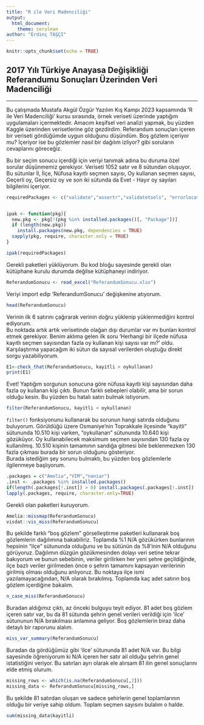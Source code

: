 ---
title: "R ile Veri Madenciliği"
output: 
  html_document:
    theme: cerulean
author: "Erdinç TAŞÇI"
---

```{r setup, include=FALSE}
knitr::opts_chunk$set(echo = TRUE)
```

## 2017 Yılı Türkiye Anayasa Değişikliği Referandumu Sonuçları Üzerinden Veri Madenciliği 

---

   <p>    Bu çalışmada Mustafa Akgül Özgür Yazılım Kış Kampı 2023 kapsamında 'R ile Veri Madenciliği' kursu sırasında, örnek veriseti üzerinde yaptığım uygulamaları içermektedir. Amacım keşifsel veri analizi yapmak, bu yüzden Kaggle üzerinden verisetlerine göz gezdirdim. Referandum sonuçları içeren bir veriseti gördüğümde uygun olduğunu düşündüm. Boş gözlem içeriyor mu? İçeriyor ise bu gözlemler nasıl bir dağılım izliyor? gibi soruların cevaplarını göreceğiz.      
   <p>   Bu bir seçim sonucu içerdiği için veriyi tanımak adına bu duruma özel sorular düşünmemiz gerekiyor. Veriseti 1052 satır ve 8 sütundan oluşuyor. Bu sütunlar İl, İlçe, Nüfusa kayıtlı seçmen sayısı, Oy kullanan seçmen sayısı, Geçerli oy, Geçersiz oy ve son iki sütunda da Evet - Hayır oy sayıları bilgilerini içeriyor. 

```{r,warning=FALSE,message=FALSE,results='hide'}
requiredPackages <- c("validate","assertr","validatetools", "errorlocate","dplyr","magrittr","readxl")


ipak <- function(pkg){
  new.pkg <- pkg[!(pkg %in% installed.packages()[, "Package"])]
  if (length(new.pkg))
    install.packages(new.pkg, dependencies = TRUE)
  sapply(pkg, require, character.only = TRUE)
}

ipak(requiredPackages)
```
 Gerekli paketleri yüklüyorum. Bu kod bloğu sayesinde gerekli olan kütüphane kurulu durumda değilse kütüphaneyi indiriyor.

```{r}
ReferandumSonucu <- read_excel("ReferandumSonucu.xlsx")
```
Veriyi import edip 'ReferandumSonucu' değişkenine atıyorum. 

```{r}
head(ReferandumSonucu)
```
Verinin ilk 6 satırını çağırarak verinin doğru yüklenip yüklenmediğini kontrol ediyorum.  
Bu noktada artık artık verisetinde olağan dışı durumlar var mı bunları kontrol etmek gerekiyor. Benim aklıma gelen ilk soru 'Herhangi bir ilçede nüfusa kayıtlı seçmen sayısından fazla oy kullanan kişi sayısı var mı?' oldu. Karşılaştırma yapacağım iki sütun da sayısal verilerden oluştuğu direkt sorgu yazabiliyorum.

```{r}
E1<-check_that(ReferandumSonucu, kayitli > oykullanan)
print(E1)
```
Evet! Yaptığım sorgunun sonucuna göre nüfusa kayıtlı kişi sayısından daha fazla oy kullanan kişi çıktı. Bunun farklı sebepleri olabilir, ama bir sorun olduğu kesin. Bu yüzden bu hatalı satırı bulmak istiyorum.

```{r}
filter(ReferandumSonucu, kayitli < oykullanan)
```
`filter()` fonksiyonunu kullanarak bu sorunun hangi satırda olduğunu buluyorum. Görüldüğü üzere Osmaniye'nin Toprakkale ilçesinde "kayitli" sütununda 10.510 kişi varken, "oykullanan" sütununda 10.640 kişi gözüküyor. Oy kullanabilecek maksimum seçmen sayısından 130 fazla oy kullanılmış. 10.510 kişinin tamamının sandığa gitmesi bile beklenmezken 130 fazla çıkması burada bir sorun olduğunu gösteriyor.  
Burada istediğim şey sorunu bulmaktı, bu yüzden boş gözlemlerle ilgilenmeye başlıyorum.

```{r,warning=FALSE,message=FALSE,results='hide'}
.packages = c("Amelia","VIM","naniar")
.inst <- .packages %in% installed.packages()
if(length(.packages[!.inst]) > 0) install.packages(.packages[!.inst])
lapply(.packages, require, character.only=TRUE)
```
Gerekli olan paketleri kuruyorum.

```{r,warning=FALSE,message=FALSE}
Amelia::missmap(ReferandumSonucu)
visdat::vis_miss(ReferandumSonucu)
```

Bu şekilde farklı "boş gözlem" görselleştirme paketleri kullanarak boş gözlemlerin dağılımına bakabiliriz. Toplamda %1 N/A gözükürken bunlarının hepsinin "ilçe" sütununda olduğunu ve bu sütünün da %8'inin N/A olduğunu görüyoruz. Dağılımın düzgün gözükmesinden dolayı veri setine tekrar bakıyorum ve bunun sebebinin, veriler girilirken her yeni şehre geçildiğinde, ilçe bazlı veriler girilmeden önce o şehrin tamamını kapsayan verilerinin girilmiş olması olduğunu anlıyoruz. Bu noktaya ilçe ismi yazılamayacağından, N/A olarak bırakılmış. Toplamda kaç adet satırın boş gözlem içerdiğine bakalım.

```{r}
n_case_miss(ReferandumSonucu)
```
Buradan aldığımız çıktı, az önceki bulguyu teyit ediyor. 81 adet boş gözlem içeren satır var, bu da 81 sütunda şehrin genel verileri verildiği için 'ilce' sütununun N/A bırakılması anlamına geliyor. Boş gözlemlerin biraz daha detaylı bir raporunu alalım.

```{r}
miss_var_summary(ReferandumSonucu)
```
Buradan da gördüğümüz gibi 'ilce' sütununda 81 adet N/A var. Bu bilgi sayesinde öğreniyorum ki N/A içeren her satır ail olduğu şehrin genel istatistiğini veriyor. Bu satırları ayrı olarak ele alırsam 81 ilin genel sonuçlarını elde etmiş olurum.

```{r}
missing_rows <- which(is.na(ReferandumSonucu[,2]))
missing_data <- ReferandumSonucu[missing_rows,]
```
Bu şekilde 81 satırdan oluşan ve sadece şehirlerin genel toplamlarının olduğu bir veriye sahip oldum. Toplam seçmen sayısını bulalım o halde.
```{r}
sum(missing_data$kayitli)
```

